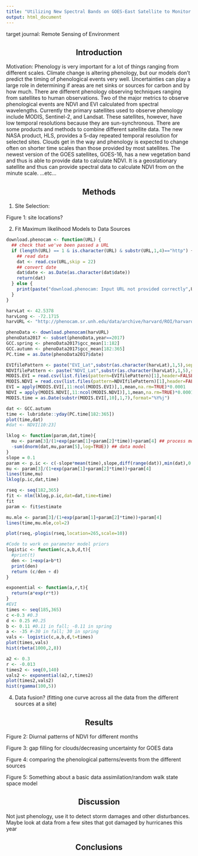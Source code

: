 ```yaml
---
title: "Utilizing New Spectral Bands on GOES-East Satellite to Monitor Phenological Events"
output: html_document
---
```

target journal: Remote Sensing of Environment
<center><h2>Introduction</h2></center>
Motivation: Phenology is very important for a lot of things ranging from different scales. Climate change is altering phenology, but our models don't predict the timing of phenological events very well. Uncertainties can play a large role in determining if areas are net sinks or sources for carbon and by how much. There are different phenology observing techniques ranging from satellites to human observations. Two of the major metrics to observe phenological events are NDVI and EVI calculated from spectral wavelengths. Currently the primary satellites used to observe phenology include MODIS, Sentinel-2, and Landsat. These satellites, however, have low temporal resolutions because they are sun-synchronous. There are some products and methods to combine different satellite data. The new NASA product, HLS, provides a 5-day repeated temporal resolution for selected sites. Clouds get in the way and phenology is expected to change often on shorter time scales than those provided by most satellites. The newest version of the GOES satellites, GOES-16, has a new vegetation band and thus is able to provide data to calculate NDVI. It is a geostationary satellite and thus can provide spectral data to calculate NDVI from on the minute scale.   ...etc...


<center><h2>Methods</h2></center>
1. Site Selection:



  

Figure 1: site locations? 


2. Fit Maximum likelihood Models to Data Sources

```r
download.phenocam <- function(URL) {
  ## check that we've been passed a URL
  if (length(URL) == 1 & is.character(URL) & substr(URL,1,4)=="http") {
    ## read data
    dat <- read.csv(URL,skip = 22)
    ## convert date
    dat$date <- as.Date(as.character(dat$date))
    return(dat)
  } else {
    print(paste("download.phenocam: Input URL not provided correctly",URL))
  }
}

harvLat <- 42.5378
harvLong <- -72.1715
harvURL <- "http://phenocam.sr.unh.edu/data/archive/harvard/ROI/harvard_DB_0001_1day.csv"

phenoData <- download.phenocam(harvURL)
phenoData2017 <- subset(phenoData,year==2017)
GCC.spring <- phenoData2017$gcc_mean[1:182]
GCC.autumn <- phenoData2017$gcc_mean[182:365]
PC.time = as.Date(phenoData2017$date)

EVIfilePattern <- paste("EVI_Lat",substr(as.character(harvLat),1,5),sep="")
NDVIfilePattern <- paste("NDVI_Lat",substr(as.character(harvLat),1,5),sep="")
MODIS.EVI = read.csv(list.files(pattern=EVIfilePattern)[1],header=FALSE,as.is=TRUE,na.string="-3000")
MODIS.NDVI = read.csv(list.files(pattern=NDVIfilePattern)[1],header=FALSE,as.is=TRUE,na.string="-3000")
EVI = apply(MODIS.EVI[,11:ncol(MODIS.EVI)],1,mean,na.rm=TRUE)*0.0001
NDVI = apply(MODIS.NDVI[,11:ncol(MODIS.NDVI)],1,mean,na.rm=TRUE)*0.0001
MODIS.time = as.Date(substr(MODIS.EVI[,10],1,7),format="%Y%j")

dat <- GCC.autumn
time <- lubridate::yday(PC.time[182:365])
plot(time,dat)
#dat <- NDVI[10:23]

lklog <- function(param,dat,time){
  mu <- param[3]/(1+exp(param[1]+param[2]*time))+param[4] ## process model
  -sum(dnorm(dat,mu,param[5],log=TRUE)) ## data model
}
slope = 0.1
param <- p.ic <- c(-slope*mean(time),slope,diff(range(dat)),min(dat),0.1)
mu <- param[3]/(1+exp(param[1]+param[2]*time))+param[4]
lines(time,mu)
lklog(p.ic,dat,time)

rseq <- seq(182,365)
fit <- nlm(lklog,p.ic,dat=dat,time=time)
fit
param <- fit$estimate

mu.mle <- param[3]/(1+exp(param[1]+param[2]*time))+param[4]
lines(time,mu.mle,col=2)

plot(rseq,-plogis(rseq,location=265,scale=10))


```


```r
#Code to work on parameter model priors
logistic <- function(c,a,b,d,t){
  #print(t)
  den <- 1+exp(a+b*t)
  print(den)
  return (c/den + d)
}

exponential <- function(a,r,t){
  return(a*exp(r*t))
}
#EVI
times <- seq(185,365)
c <-0.3 #0.3
d <- 0.25 #0.25
b <- 0.11 #0.11 in fall; -0.11 in spring
a <- -35 #-30 in fall; 30 in spring
vals <- logistic(c,a,b,d,t=times)
plot(times,vals)
hist(rbeta(1000,2,8))

a2 <- 0.3
r <- -0.013
times2 <- seq(0,140)
vals2 <- exponential(a2,r,times2)
plot(times2,vals2)
hist(rgamma(100,5))
```

4. Data fusion? (fitting one curve across all the data from the different sources at a site)

<center><h2>Results</h2></center>
Figure 2: Diurnal patterns of NDVI for different months

Figure 3: gap filling for clouds/decreasing uncertainty for GOES data

Figure 4: comparing the phenological patterns/events from the different sources

Figure 5: Something about a basic data assimilation/random walk state space model 

<center><h2>Discussion</h2></center>
Not just phenology, use it to detect storm damages and other disturbances. Maybe look at data from a few sites that got damaged by hurricanes this year

<center><h2>Conclusions</h2></center>